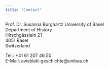 ```yaml
---
title: "Contact"
---
```


Prof. Dr. Susanna Burghartz
University of Basel <br>
Department of History <br>
Hirschgässlein 21 <br>
4051 Basel <br>
Switzerland<br>


Tel.: +41 61 207 46 50 <br>
E-Mail: avisblatt-geschichte@unibas.ch
